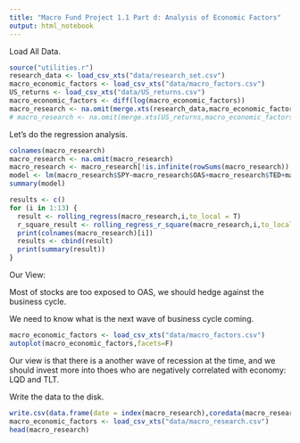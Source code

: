 ---
title: "Macro Fund Project 1.1 Part d: Analysis of Economic Factors"
output: html_notebook
---
Load All Data.
```{r}
source("utilities.r")
research_data <- load_csv_xts("data/research_set.csv")
macro_economic_factors <- load_csv_xts("data/macro_factors.csv")
US_returns <- load_csv_xts("data/US_returns.csv")
macro_economic_factors <- diff(log(macro_economic_factors))
macro_research <- na.omit(merge.xts(research_data,macro_economic_factors))
# macro_research <- na.omit(merge.xts(US_returns,macro_economic_factors))
```

Let's do the regression analysis.
```{r}
colnames(macro_research)
macro_research <- na.omit(macro_research)
macro_research <- macro_research[!is.infinite(rowSums(macro_research)),]
model <- lm(macro_research$SPY~macro_research$OAS+macro_research$TED+macro_research$TreasurySpread)
summary(model)
```
```{r}
results <- c()
for (i in 1:13) {
  result <- rolling_regress(macro_research,i,to_local = T)
  r_square_result <- rolling_regress_r_square(macro_research,i,to_local = T)
  print(colnames(macro_research)[i])
  results <- cbind(result)
  print(summary(result))
}
```


Our View:

Most of stocks are too exposed to OAS, we should hedge against the business cycle. 

We need to know what is the next wave of business cycle coming. 

```{r}
macro_economic_factors <- load_csv_xts("data/macro_factors.csv")
autoplot(macro_economic_factors,facets=F)
```

Our view is that there is a another wave of recession at the time, and we should invest more into thoes who are negatively correlated with economy: LQD and TLT.


Write the data to the disk. 

```{r}
write.csv(data.frame(date = index(macro_research),coredata(macro_research)),"data/macro_research.csv")
macro_economic_factors <- load_csv_xts("data/macro_research.csv")
head(macro_research)
```








